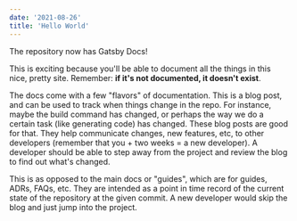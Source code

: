 ```yaml
---
date: '2021-08-26'
title: 'Hello World'
---
```


The repository now has Gatsby Docs!

This is exciting because you'll be able to document all the things in this nice, pretty site.  Remember: **if it's not documented, it doesn't exist**.

The docs come with a few "flavors" of documentation.  This is a blog post, and can be used to track when things change in the repo.  For instance, maybe the build command has changed, or perhaps the way we do a certain task (like generating code) has changed.  These blog posts are good for that.  They help communicate changes, new features, etc, to other developers (remember that you + two weeks = a new developer).  A developer should be able to step away from the project and review the blog to find out what's changed.

This is as opposed to the main docs or "guides", which are for guides, ADRs, FAQs, etc.  They are intended as a point in time record of the current state of the repository at the given commit.  A new developer would skip the blog and just jump into the project.
